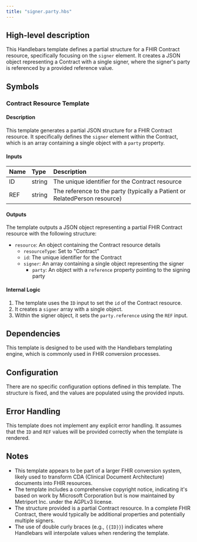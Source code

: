 ```yaml
---
title: "signer.party.hbs"
---
```


## High-level description
This Handlebars template defines a partial structure for a FHIR Contract resource, specifically focusing on the `signer` element. It creates a JSON object representing a Contract with a single signer, where the signer's party is referenced by a provided reference value.

## Symbols

### Contract Resource Template
#### Description
This template generates a partial JSON structure for a FHIR Contract resource. It specifically defines the `signer` element within the Contract, which is an array containing a single object with a `party` property.

#### Inputs
| Name | Type | Description |
|:-----|:-----|:------------|
| ID   | string | The unique identifier for the Contract resource |
| REF  | string | The reference to the party (typically a Patient or RelatedPerson resource) |

#### Outputs
The template outputs a JSON object representing a partial FHIR Contract resource with the following structure:
- `resource`: An object containing the Contract resource details
  - `resourceType`: Set to "Contract"
  - `id`: The unique identifier for the Contract
  - `signer`: An array containing a single object representing the signer
    - `party`: An object with a `reference` property pointing to the signing party

#### Internal Logic
1. The template uses the `ID` input to set the `id` of the Contract resource.
2. It creates a `signer` array with a single object.
3. Within the signer object, it sets the `party.reference` using the `REF` input.

## Dependencies
This template is designed to be used with the Handlebars templating engine, which is commonly used in FHIR conversion processes.

## Configuration
There are no specific configuration options defined in this template. The structure is fixed, and the values are populated using the provided inputs.

## Error Handling
This template does not implement any explicit error handling. It assumes that the `ID` and `REF` values will be provided correctly when the template is rendered.

## Notes
- This template appears to be part of a larger FHIR conversion system, likely used to transform CDA (Clinical Document Architecture) documents into FHIR resources.
- The template includes a comprehensive copyright notice, indicating it's based on work by Microsoft Corporation but is now maintained by Metriport Inc. under the AGPLv3 license.
- The structure provided is a partial Contract resource. In a complete FHIR Contract, there would typically be additional properties and potentially multiple signers.
- The use of double curly braces (e.g., `{{ID}}`) indicates where Handlebars will interpolate values when rendering the template.